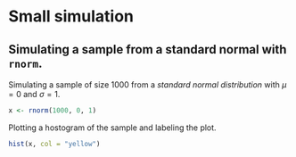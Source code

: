 # Small simulation

## Simulating a sample from a standard normal with `rnorm`.

Simulating a sample of size 1000 from a *standard normal distribution* with $\mu = 0$ and $\sigma = 1$.
```r
x <- rnorm(1000, 0, 1) 
```

Plotting a hostogram of the sample and labeling the plot.

```r
hist(x, col = "yellow")
```

